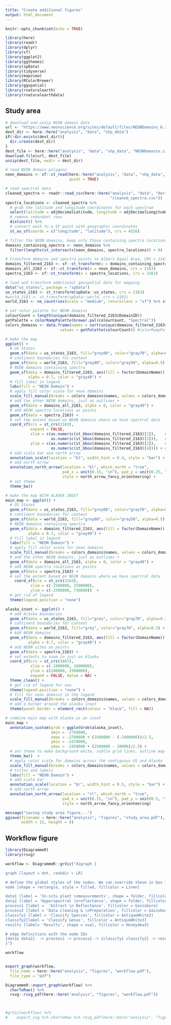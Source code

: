 ```yaml
---
title: "Create additional figures"
output: html_document
---
```


```r
knitr::opts_chunk$set(echo = TRUE)

library(here)
library(readr)
library(dplyr)
library(sf)
library(ggplot2)
library(ggthemes)
library(spData)
library(tidyverse)
library(mapview)
library(RColorBrewer)
library(ggspatial)
library(rnaturalearth)
library(rnaturalearthdata)
```

## Study area

```r

# download and unzip NEON domain data
url <- "https://www.neonscience.org/sites/default/files/NEONDomains_0.zip" 
dest_dir <- here::here("analysis", "data", "shp_data")
if(!dir.exists(dest_dir)){
  dir.create(dest_dir)
}
dest_file <- here::here("analysis", "data", "shp_data", "NEONDomains.zip")
download.file(url, dest_file)
unzip(dest_file, exdir = dest_dir)

# read NEON domain polygons
neon_domains <- sf::st_read(here::here("analysis", "data", "shp_data", "NEON_Domains.shp"), 
                            quiet = TRUE)

# read spectral data
cleaned_spectra <- readr::read_csv(here::here("analysis", "data", "derived_data", 
                                              "cleaned_spectra.csv"))
spectra_locations <- cleaned_spectra %>%  
  # grab the latitude and longitude coordinates for each spectrum 
  select(latitude = adjDecimalLatitude, longitude = adjDecimalLongitude) %>% 
  # remove redundant rows
  distinct() %>%
  # convert each to a SF point with geographic coordinates 
  st_as_sf(coords = c("longitude", "latitude"), crs = 4326)

# filter the NEON domains, keep only those containing spectra locations
domains_containing_spectra <- neon_domains %>%
  filter(lengths(st_intersects(neon_domains, spectra_locations)) > 0)

# transform domains and spectra points to Albers Equal Area, CRS = 2163 for the map 
domains_filtered_2163 <- sf::st_transform(x = domains_containing_spectra, crs = 2163)
domains_all_2163 <- sf::st_transform(x = neon_domains, crs = 2163)
spectra_2163 <- sf::st_transform(x = spectra_locations, crs = 2163)

# load and transform additional geospatial data for mapping 
data("us_states", package = "spData")
us_states_2163 <- st_transform(spData::us_states, crs = 2163)
#world_2163 <- st_transform(spData::world, crs = 2163)
world_2163 <- ne_countries(scale = "medium", returnclass = "sf") %>% st_transform(crs = 2163)

# set color palette for NEON domains 
colourCount = length(unique(domains_filtered_2163$DomainID))
getPalette = colorRampPalette(brewer.pal(colourCount, "Spectral"))
colors_domains <- data.frame(names = sort(unique(domains_filtered_2163$DomainName)),
                        values = getPalette(colourCount)) #colorRampPalette
```

```r
# make the map 
ggplot() + 
  # US States
  geom_sf(data = us_states_2163, fill="grey80", color="gray70", alpha=0.3) + 
  # continent boundaries for context 
  geom_sf(data = world_2163, fill="grey80", color="gray50", alpha=0.5) +
  # NEON domains containing spectra
  geom_sf(data = domains_filtered_2163, aes(fill = factor(DomainName)), 
          alpha = 0.7, color = "gray40") + 
  # fill label in legend 
  labs(fill = "NEON Domain") + 
  # apply fill color scale for neon domains 
  scale_fill_manual(breaks = colors_domains$names, values = colors_domains$values) + 
  # add the other NEON domains, just as outlines + 
  geom_sf(data = domains_all_2163, alpha = 0, color = "gray40") +
  # add NEON spectra locations as points
  geom_sf(data = spectra_2163) + 
  # set the extent based on NEON domains where we have spectral data 
  coord_sf(crs = st_crs(2163),
           expand = FALSE,
           xlim = c(as.numeric(st_bbox(domains_filtered_2163)[1]),    # xmin
                    as.numeric(st_bbox(domains_filtered_2163)[3])),   # xmax 
           ylim = c(as.numeric(st_bbox(domains_filtered_2163)[2]),    # ymin
                    as.numeric(st_bbox(domains_filtered_2163)[4]))) + # ymax
  # add scale bar and north arrow 
  annotation_scale(location = "bl", width_hint = 0.4, style = "bar") +
  # add north arrow
  annotation_north_arrow(location = "bl", which_north = "true", 
                         pad_x = unit(0.15, "in"), pad_y = unit(0.25, "in"),
                         style = north_arrow_fancy_orienteering) +
  # set theme 
  theme_bw() 
```

```r
# make the map WITH ALASKA INSET
main_map <- ggplot() + 
  # US States
  geom_sf(data = us_states_2163, fill="grey80", color="gray70", alpha=0.3) + 
  # continent boundaries for context 
  geom_sf(data = world_2163, fill="grey80", color="gray50", alpha=0.5) +
  # NEON domains containing spectra
  geom_sf(data = domains_filtered_2163, aes(fill = factor(DomainName)), 
          alpha = 0.7, color = "gray40") + 
  # fill label in legend 
  labs(fill = "NEON Domain") + 
  # apply fill color scale for neon domains 
  scale_fill_manual(breaks = colors_domains$names, values = colors_domains$values) + 
  # add the other NEON domains, just as outlines + 
  geom_sf(data = domains_all_2163, alpha = 0, color = "gray40") +
  # add NEON spectra locations as points
  geom_sf(data = spectra_2163) + 
  # set the extent based on NEON domains where we have spectral data 
    coord_sf(crs = st_crs(2163), 
           xlim = c(-2500000, 2500000), 
           ylim = c(-2300000, 730000))  + 
  # get rid of legend
  theme(legend.position = "none") 

alaska_inset <- ggplot() + 
  # add Alaska boundaries
  geom_sf(data = us_states_2163, fill="grey", color="gray70", alpha=0.3) + 
  # continent boundaries for context 
  geom_sf(data = world_2163, fill="grey", color="gray70", alpha=0.3) + 
  # Add NEON domains 
  geom_sf(data = domains_filtered_2163, aes(fill = factor(DomainName)), 
          alpha = 0.7, color = "gray40") + 
  # add NEON sites as points 
  geom_sf(data = spectra_2163) + 
  # set extents to zoom in just on Alaska
  coord_sf(crs = st_crs(3467), 
           xlim = c(-2400000, 1600000), 
           ylim = c(200000, 2500000), 
           expand = FALSE, datum = NA) + 
  theme_clean() +
  # get rid of legend for now
  theme(legend.position = "none") + 
  # fill for neon domains in the legend 
  scale_fill_manual(breaks = colors_domains$names, values = colors_domains$values) + 
  # add a border around the alaska inset 
  theme(panel.border = element_rect(colour = "black", fill = NA))

# combine main map with alaska as an inset
main_map +
  annotation_custom(grob = ggplotGrob(alaska_inset),
                    xmin = -2750000,
                    xmax = -2700000 + (1600000 - (-2400000))/2.5,
                    ymin = -2470000,
                    ymax = -2450000 + (2500000 - 20000)/2.5) + 
  # set theme to make background white, subtle grid lines, outline map
  theme_bw()  + 
  # apply color scale for domains across the contiguous US and Alaska
  scale_fill_manual(breaks = colors_domains$names, values = colors_domains$values) + 
  # titles and labels
  labs(fill = "NEON Domain") + 
  # add scale bar
  annotation_scale(location = "br", width_hint = 0.5, style = "bar") +
  # add north arrow
  annotation_north_arrow(location = "tl", which_north = "true", 
                         pad_x = unit(0.15, "in"), pad_y = unit(0.5, "in"),
                         style = north_arrow_fancy_orienteering) 
```


```r
message("saving study area figure...")
ggsave(filename = here::here("analysis", "figures", "study_area.pdf"),
       width = 12, height = 8)
```

## Workflow figure 

```r
library(DiagrammeR)
library(rsvg)

workflow <- DiagrammeR::grViz("digraph {

graph [layout = dot, rankdir = LR]

# define the global styles of the nodes. We can override these in box if we wish
node [shape = rectangle, style = filled, fillcolor = Linen]

data1 [label = 'In-situ plant \nmeasurements', shape = folder, fillcolor = LightSteelBlue3]
data2 [label = 'Hyperspectral \nreflectance', shape = folder, fillcolor = LightSteelBlue3]
process1 [label =  'Extract \n Reflectance', fillcolor = Gainsboro]
process2 [label = 'Data cleaning & \nPreparation', fillcolor = Gainsboro]
classify1 [label = 'Classify Species', fillcolor = AntiqueWhite3]
classify2[label = 'Classify Genus', fillcolor = AntiqueWhite3]
results [label= 'Results', shape = oval, fillcolor = Honeydew3]

# edge definitions with the node IDs
{data1 data2}  -> process1 -> process2 -> {classify1 classify2} -> results
}")

workflow


export_graph(workflow,
  file_name = here::here("analysis", "figures", "workflow.pdf"),
  file_type = "pdf")

DiagrammeR::export_graph(workflow) %>%
  charToRaw() %>%
  rsvg::rsvg_pdf(here::here("analysis", "figures", "workflow.pdf"))



#grViz(workflow) %>%
#    export_svg %>% charToRaw %>% rsvg_pdf(here::here("analysis", "figures", "workflow.pdf"))
```

